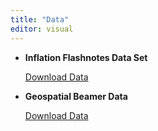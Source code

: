 ---
title: "Data"
editor: visual
---

-   **Inflation Flashnotes Data Set**

    [Download Data](Inflation%20Flash%20note.xlsx)

-   **Geospatial Beamer Data**

    [Download Data](NGAStates.xlsx)
